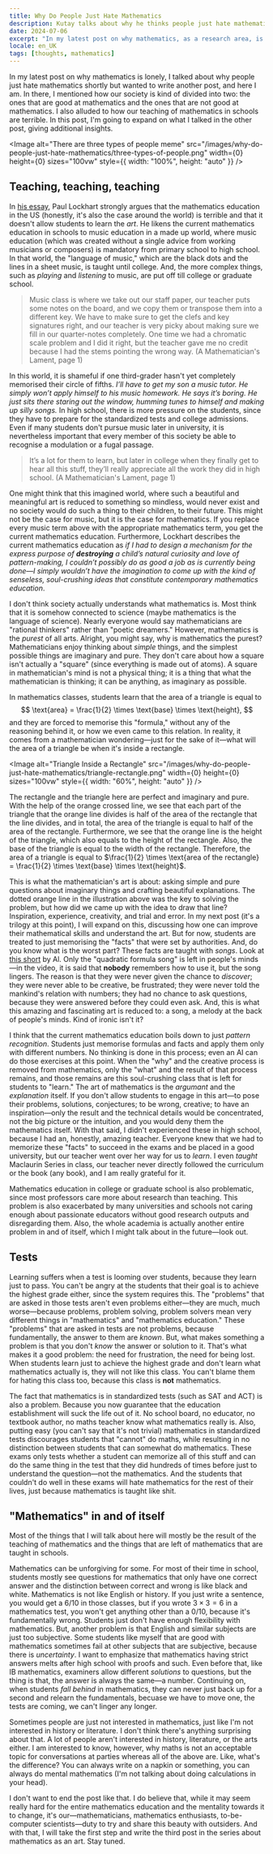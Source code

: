 ```yaml
---
title: Why Do People Just Hate Mathematics
description: Kutay talks about why he thinks people just hate mathematics, finding teaching of mathematics the main culprit.
date: 2024-07-06
excerpt: "In my latest post on why mathematics, as a research area, is lonely, I talked about why people just hate mathematics shortly but wanted to write another post, and here I am. In there, I mentioned how our society is kind of divided into two: the ones that are good at mathematics and the ones that are not good at mathematics. I also alluded to how our teaching of mathematics in schools are terrible. In this post, I'm going to expand on what I talked in the other post, giving additional insights."
locale: en_UK
tags: [thoughts, mathematics]
---
```

In my latest post on why mathematics is lonely, I talked about why people just hate 
mathematics shortly but wanted to write another post, and here I am. In there, I mentioned how our society
is kind of divided into two: the ones that are good at mathematics and the ones that are not good at mathematics. I 
also alluded to how our teaching of mathematics in schools are terrible. In this post, I'm going to 
expand on what I talked in the other post, giving additional insights.

<Image
  alt="There are three types of people meme"
  src="/images/why-do-people-just-hate-mathematics/three-types-of-people.png"
  width={0}
  height={0}
  sizes="100vw"
  style={{ width: "100%", height: "auto" }}
/>

## Teaching, teaching, teaching

In [his essay](http://web.archive.org/web/20240603135346/https://maa.org/sites/default/files/pdf/devlin/LockhartsLament.pdf), 
Paul Lockhart strongly argues that the mathematics education in the US (honestly, it's also the case around the world) is
terrible and that it doesn't allow students to learn the *art*. He likens the current mathematics education in schools to
music education in a made up world, where music education (which was created without a single advice from working musicians
or composers) is mandatory from primary school to high school. In that world, the "language of music,"
which are the black dots and the lines in a sheet music, is taught until college. And, the more complex things, such as 
*playing* and *listening* to music, are put off till college or graduate school.

> Music class is where we
take out our staff paper, our teacher puts some notes on the board, and we copy them or
transpose them into a different key. We have to make sure to get the clefs and key signatures
right, and our teacher is very picky about making sure we fill in our quarter-notes completely.
One time we had a chromatic scale problem and I did it right, but the teacher gave me no credit
because I had the stems pointing the wrong way. (A Mathematician's Lament, page 1)

In this world, it is shameful if one third-grader hasn't yet completely memorised their circle of fifths.
*I’ll have to get my son a music tutor. He simply
won’t apply himself to his music homework. He says it’s boring. He just sits there staring out
the window, humming tunes to himself and making up silly songs.*
In high school, there is more pressure on the students, since they have to prepare for the standardized 
tests and college admissions. Even if many students don't pursue music later in 
university, it is nevertheless important that every member of this society be able to recognise a 
modulation or a fugal passage.

> It’s a lot for them to learn, but later in college
when they finally get to hear all this stuff, they’ll really appreciate all the work they did in high
school. (A Mathematician's Lament, page 1)

One might think that this imagined world, where such a beautiful and meaningful art is 
reduced to something so mindless, would never exist and no society would do such a thing to 
their children, to their future. This might not be the case for music, but it is the case for mathematics.
If you replace every music term above with the appropriate mathematics term, you get the current mathematics education.
Furthermore, Lockhart describes the current mathematics education as *if I had to design a mechanism for the 
express purpose of **destroying** a child’s natural curiosity and love of pattern-making, I couldn’t possibly 
do as good a job as is currently being done—I simply wouldn’t have the imagination to come up with the 
kind of senseless, soul-crushing ideas that constitute contemporary mathematics education*.

I don't think society actually understands what mathematics is. Most think that it is somehow connected to science (maybe mathematics is 
the language of science). Nearly everyone would say mathematicians are "rational thinkers" rather than "poetic dreamers."
However, mathematics is the *purest* of all arts. Alright, you might say, why is mathematics the purest? 
Mathematicians enjoy thinking about *simple* things, and the simplest possible things are imaginary and pure.
They don't care about how a square isn't actually a "square" (since everything is made out of atoms).
A square in mathematician's mind is not a physical thing; it is a thing that what the mathematician is thinking;
it can be anything, as imaginary as possible.

In mathematics classes, students learn that the area of a triangle is equal to
$$
\text{area} = \frac{1}{2} \times \text{base} \times \text{height},
$$
and they are forced to memorise this "formula," without any of the reasoning behind it, or how we even came to this
relation. In reality, it comes from a mathematician wondering—just for the sake of it—what will the area of a 
triangle be when it's inside a rectangle.

<Image
  alt="Triangle Inside a Rectangle"
  src="/images/why-do-people-just-hate-mathematics/triangle-rectangle.png"
  width={0}
  height={0}
  sizes="100vw"
  style={{ width: "60%", height: "auto" }}
/>

The rectangle and the triangle here are perfect and imaginary and pure. With the help of the orange crossed line,
we see that each part of the triangle that the orange line divides is half of the area of the rectangle that the line 
divides, and in total, the area of the triangle is equal to half of the area of the rectangle. Furthermore, we see that
the orange line is the height of the triangle, which also equals to the height of the rectangle. Also, the base of the 
triangle is equal to the width of the rectangle. Therefore, the area of a triangle is equal to
$\frac{1}{2} \times \text{area of the rectangle} = \frac{1}{2} \times \text{base} \times \text{height}$.

This is what the mathematician's art is about: asking simple and pure questions about imaginary things and crafting
beautiful explanations. The dotted orange line in the illustration above was the key to solving the problem, but how did 
we came up with the idea to draw that line? Inspiration, experience, creativity, and trial and error. In my next 
post (it's a trilogy at this point), I will expand on this, discussing how one can improve their mathematical skills and understand the art.
But for now, students are treated to just memorising the "facts" that were set by authorities. And, do you know what 
is the worst part? These facts are taught with *songs*. Look at [this short](https://www.youtube.com/shorts/uvHbA8YwsyY)
by Al. Only the "quadratic formula song" is left in people's minds—in the video, it is said that **nobody** remembers 
how to use it, but the song lingers. The reason is that they were never given the chance to *discover*; they were never able to 
be creative, be frustrated; they were never told the mankind's relation with numbers; they had no chance to ask questions,
because they were answered before they could even ask. And, this is what this amazing and fascinating art is reduced
to: a song, a melody at the back of people's minds. Kind of ironic isn't it?

I think that the current mathematics education boils down to just *pattern recognition*. Students just memorise 
formulas and facts and apply them only with different numbers. No thinking is done in this process; even an AI can do 
those exercises at this point. When the "why" and the creative process is removed from mathematics, only the "what"
and the result of that process remains, and those remains are this soul-crushing class that is left for students to "learn."
The art of mathematics is the *argumant* and the *explanation* itself. If you don't allow students to engage in this 
art—to pose their problems, solutions, conjectures; to be wrong, creative; to have an inspiration—only the result
and the technical details would be concentrated, not the big picture or the intuition, and you would deny them 
the mathematics itself. With that said, I didn't experienced these in high school, because I had an, honestly, amazing teacher. Everyone
knew that we had to memorize these "facts" to succeed in the exams and be placed in a good university, but our
teacher went over her way for us to *learn*. I even *taught* <Link href="/posts/maclaurin-series">Maclaurin Series</Link>
in class, our teacher never directly followed the curriculum or the book (any book), and I am really grateful 
for it.

Mathematics education in college or graduate school is also problematic, since most professors care more about
research than teaching. This problem is also exacerbated by many universities and schools not caring enough about
passionate educators without good research outputs and disregarding them. Also, the whole academia is actually another entire 
problem in and of itself, which I might talk about in the future—look out.

## Tests

Learning suffers when a test is looming over students, because they learn just to pass. You can't be angry
at the students that their goal is to achieve the highest grade either, since the system requires this. 
The "problems" that are asked in those tests aren't even problems either—they are much, much worse—because problems,
problem solving, problem solvers mean very different things in "mathematics" and "mathematics education." These "problems"
that are asked in tests are not problems, because fundamentally, the answer to them are *known*. But, what makes something 
a problem is that you don't *know* the answer or solution to it. That's what makes it a good problem: the need 
for frustration, the need for being lost. When students learn just to achieve the highest grade and don't learn
what mathematics actually is, they will not like this class. You can't blame them for hating this class too,
because this class is **not** mathematics.

The fact that mathematics is in standardized tests (such as SAT and ACT) is also a problem. Because you now guarantee
that the education establishment will suck the life out of it. No school board, no educator, no textbook author,
no maths teacher know what mathematics really is. Also, putting easy (you can't say that it's not trivial) mathematics
in standardized tests discourages students that "cannot" do maths, while resulting in no distinction between students
that can somewhat do mathematics. These exams only tests whether a student can memorize all of this stuff and can do
the same thing in the test that they did hundreds of times before just to understand the question—not the mathematics.
And the students that couldn't do well in these exams will hate mathematics for the rest of their lives,
just because mathematics is taught like <span className="blur-[1.75px]">shit</span>.

## "Mathematics" in and of itself

Most of the things that I will talk about here will mostly be the result of the teaching of mathematics and the things 
that are left of mathematics that are taught in schools.

Mathematics can be unforgiving for some. For most of their time in school, students mostly see questions for mathematics that
only have one correct answer and the distinction between correct and wrong is like black and white. Mathematics is not like
English or history. If you just write a sentence, you would get a 6/10 in those classes, but if you wrote $3 \times 3 = 6$ in a mathematics test, 
you won't get anything other than a 0/10, because it's fundamentally wrong. Students just don't have enough flexibility with mathematics.
But, another problem is that English and similar subjects are just too subjective. Some students like myself that are good with
mathematics sometimes fail at other subjects that are subjective, because there is *uncertainty*. I want to emphasize that 
mathematics having strict answers melts after high school with proofs and such. Even before that, like IB mathematics, examiners
allow different *solutions* to questions, but the thing is that, the answer is always the same—a number. Continuing on, when students
*fall behind* in mathematics, they can never just back up for a second and relearn the fundamentals, becuase we have to
move one, the tests are coming, we can't linger any longer.

Sometimes people are just not interested in mathematics, just like I'm not interested in history or literature. I don't think
there's anything surprising about that. A lot of people aren't interested in history, literature, or the arts either.
I am interested to know, however, why maths is not an acceptable topic for conversations at parties whereas all of the above are.
Like, what's the difference? You can always write on a napkin or something, you can always do mental mathematics (I'm not talking 
about doing calculations in your head).

I don't want to end the post like that. I do believe that, while it may seem really hard for the entire mathematics education
and the mentality towards it to change, it's our—mathematicians, mathematics enthusiasts, to-be-computer scientists—duty to try
and share this beauty with outsiders. And with that, I will take the first step and write the third post in the series about
mathematics as an art. Stay tuned.